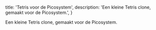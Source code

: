   title: 'Tetris voor de Picosystem',
  description: 'Een kleine Tetris clone, gemaakt voor de Picosystem.',
}

Een kleine Tetris clone, gemaakt voor de Picosystem.
